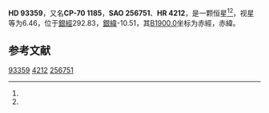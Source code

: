 {{Starbox begin
| name = HD 93359
}}
{{Starbox observe
| epoch = [[J2000.0|J2000.0]]
| constell = {{星座名待查}}<ref name=SIMBAD>{{cite web
 | url=http://simbad.u-strasbg.fr/simbad/sim-id?Ident=HR+4212
 | title =Pulsating variable Star
 | publisher=Centre de Données astronomiques de Strasbourg
 | work=SIMBAD
 | accessdate=2012-07-13}}</ref><ref name=DATA>{{cite web
 | url=http://vizier.u-strasbg.fr/viz-bin/VizieR-5?-out.add=.&-source=5050&-corr=PK=HR&-out.max=9999&HR=4212
 | title=VizieR Detailed Page
 | accessdate=2012-07-13
 | archive-date=2016-03-04
 | archive-url=https://web.archive.org/web/20160304233647/http://vizier.u-strasbg.fr/viz-bin/VizieR-5?-out.add=.&-source=5050&-corr=PK=HR&-out.max=9999&HR=4212
 | dead-url=no
 }}</ref>
| 星官 = 
| ra = {{RA|10|44|32.1}}<ref name=SIMBAD /><ref name=DATA />
| dec = {{DEC|-70|51|18}}<ref name=SIMBAD /><ref name=DATA />
| appmag_v = 6.46<ref name=SIMBAD /><ref name=DATA />
}}
{{Starbox character
| class = A6IV<ref name=SIMBAD /><ref name=DATA />
| b-v = 0.23<ref name=SIMBAD /><ref name=DATA />
| u-b = 0.14<ref name=SIMBAD /><ref name=DATA />
| r-i = <ref name=SIMBAD /><ref name=DATA />
| variable = 
}}
{{Starbox astrometry
| radial_v = 0.14
| prop_mo_ra = 15
| parallax = 
| p_error = 
}}
{{Starbox catalog
| names =CP-70 1185，[[SAO星表|SAO]] 256751，[[HD星表|HD]] 93359，[[HR星表|HR]] 4212}}
{{Starbox reference |Simbad=HR+4212}}
{{Starbox end}}

'''HD 93359'''，又名'''CP-70 1185'''，'''SAO 256751'''、'''HR 4212'''，是一颗恒星<ref name=SIMBAD /><ref name=DATA />，视星等为6.46，位于[[銀道座標系|銀經]]292.83，[[銀道座標系|銀緯]]-10.51，其[[B1900.0|B1900.0]]坐标为赤經{{RA|10|41|30.9}}，赤緯{{DEC|-70|-10.51|46}}。

== 参考文献 ==
{{reflist}}

{{star-stub}}

[[Category:HD和HDE天體|93359]]
[[Category:HR天體|4212]]
[[Category:SAO天體|256751]]